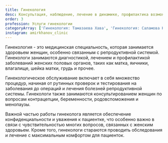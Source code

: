 ```yaml
---
title: Гинекология
desc: Консультация, наблюдение, лечение в динамике, профилактика возможных осложнений
order: 3
profession: Услуги гинекологии
categoryArray: ['Гинекология: Тамазаева Хава', 'Гинекология: Саламова Камила']
instagram: amirkhanov_clinic
---
```


<SectionHeader title="Информация" subtitle={props.pageContext.frontmatter.title} icon />

Гинекология - это медицинская специальность, которая занимается здоровьем женщин, особенно связанным с репродуктивной системой.
Гинекологи занимаются диагностикой, лечением и профилактикой заболеваний женских половых органов, таких как матка, яичники,
влагалище, шейка матки, грудь и прочее.

Гинекологическое обслуживание включает в себя множество процедур, начиная от рутинных проверок и тестирования на
заболевания до операций и лечения болезней репродуктивной системы. Гинекологи также занимаются консультированием
женщин по вопросам контрацепции, беременности, родовспоможения и менопаузы.

Важной частью работы гинеколога является обеспечение конфиденциальности и уважения к пациентке, что особенно
важно в связи с чувствительностью многих вопросов, связанных с женским здоровьем. Кроме того, гинекологи
стараются проводить обследования и лечение с максимальным комфортом для пациенток.

<SectionHeader title="Прайслист" />
<PriceInService data={props.data.allPrice20Csv.edges} showHeader />

